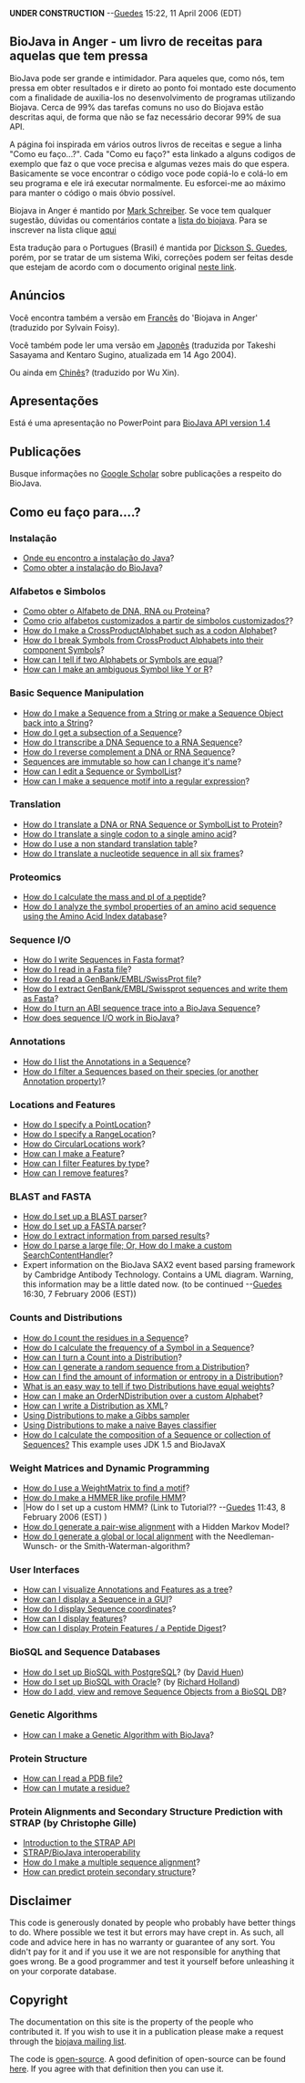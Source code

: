 '''UNDER CONSTRUCTION''' --[[User:Guedes|Guedes]] 15:22, 11 April 2006 (EDT)

== BioJava in Anger - um livro de receitas para aquelas que tem pressa  ==

BioJava pode ser grande e intimidador. Para aqueles que, como nós, tem pressa em obter resultados e ir direto ao ponto foi montado este documento com a finalidade de auxilia-los no desenvolvimento de programas utilizando Biojava. Cerca de 99% das tarefas comuns no uso do Biojava estão descritas aqui, de forma que não se faz necessário decorar 99% de sua API.

A página foi inspirada em vários outros livros de receitas e segue a linha "Como eu faço...?". Cada "Como eu faço?" esta linkado a alguns codigos de exemplo que faz o que voce precisa e algumas vezes mais do que espera. Basicamente se voce encontrar o código voce pode copiá-lo e colá-lo em seu programa e ele irá executar normalmente. Eu esforcei-me ao máximo para manter o código o mais óbvio possível.

Biojava in Anger é mantido por [[User:Mark|Mark Schreiber]]. Se voce tem qualquer sugestão, dúvidas ou comentários contate a [mailto:biojava-l@biojava.org lista do biojava]. Para se inscrever na lista clique [http://biojava.org/mailman/listinfo/biojava-l aqui]

Esta tradução para o Portugues (Brasil) é mantida por [[User:Guedes| Dickson S. Guedes]], porém, por se tratar de um sistema Wiki, correções podem ser feitas desde que estejam de acordo com o documento original [[BioJava:Cookbook|neste link]].

== Anúncios ==

Você encontra também a versão em [[Biojava:CookbookFrench|Francês]] do 'Biojava in Anger' (traduzido por Sylvain Foisy).

Você também pode ler uma versão em [http://www.geocities.jp/bio_portal/bj_in_anger_ja/ Japonês] (traduzida por Takeshi Sasayama and Kentaro Sugino, atualizada em 14 Ago 2004).

Ou ainda em [http://www.cbi.pku.edu.cn/chinese/documents/PUMA/biojava/index-cn.html Chinês]? (traduzido por Wu Xin).

== Apresentações ==

Está é uma apresentação no PowerPoint para [http://www.biojava.org/docs/bj_in_anger/BioJavaAPI.ppt BioJava API version 1.4]

== Publicações ==

Busque informações no [http://scholar.google.com/scholar?q=biojava Google Scholar] sobre publicações a respeito do BioJava.

== Como eu faço para....? ==

=== Instalação ===

* [http://java.sun.com/downloads/ Onde eu encontro a instalação do Java]?
* [[BioJava:GetStarted|Como obter a instalação do BioJava]]?

=== Alfabetos e Simbolos ===

* [[Biojava:CookbookPortuguese:Alphabets|Como obter o Alfabeto de DNA, RNA ou Proteina]]?
* [[Biojava:CookbookPortuguese:Alphabets:Custom|Como crio alfabetos customizados a partir de simbolos customizados?]]?
* [[Biojava:CookbookPortuguese:Alphabets:CrossProduct|How do I make a CrossProductAlphabet such as a codon Alphabet]]?
* [[Biojava:CookbookPortuguese:Alphabets:Component|How do I break Symbols from CrossProduct Alphabets into their component Symbols]]?
* [[Biojava:CookbookPortuguese:Alphabets:Cononical|How can I tell if two Alphabets or Symbols are equal]]?
* [[Biojava:CookbookPortuguese:Alphabets:Ambiguous|How can I make an ambiguous Symbol like Y or R]]?

=== Basic Sequence Manipulation ===

* [[Biojava:CookbookPortuguese:Sequence|How do I make a Sequence from a String or make a Sequence Object back into a String]]?
* [[Biojava:CookbookPortuguese:Sequence:SubSequence|How do I get a subsection of a Sequence]]?
* [[Biojava:CookbookPortuguese:Sequence:Transcribe|How do I transcribe a DNA Sequence to a RNA Sequence]]?
* [[Biojava:CookbookPortuguese:Sequence:Reverse|How do I reverse complement a DNA or RNA Sequence]]?
* [[Biojava:CookbookPortuguese:Sequence:ChangeName|Sequences are immutable so how can I change it's name]]?
* [[Biojava:CookbookPortuguese:Sequence:Edit|How can I edit a Sequence or SymbolList]]?
* [[Biojava:CookbookPortuguese:Sequence:Regex|How can I make a sequence motif into a regular expression]]?

=== Translation ===

* [[Biojava:CookbookPortuguese:Translation|How do I translate a DNA or RNA Sequence or SymbolList to Protein]]?
* [[Biojava:CookbookPortuguese:Translation:Single|How do I translate a single codon to a single amino acid]]?
* [[Biojava:CookbookPortuguese:Translation:NonStandart|How do I use a non standard translation table]]?
* [[Biojava:CookbookPortuguese:Translation:SixFrames|How do I translate a nucleotide sequence in all six frames]]?

=== Proteomics ===

* [[Biojava:CookbookPortuguese:Proteomics|How do I calculate the mass and pI of a peptide]]?
* [[Biojava:CookbookPortuguese:Proteomics:AAindex|How do I analyze the symbol properties of an amino acid sequence using the Amino Acid Index database]]?

=== Sequence I/O ===

* [[Biojava:CookbookPortuguese:SeqIO:WriteInFasta|How do I write Sequences in Fasta format]]?
* [[Biojava:CookbookPortuguese:SeqIO:ReadFasta|How do I read in a Fasta file]]?
* [[Biojava:CookbookPortuguese:SeqIO:ReadGES|How do I read a GenBank/EMBL/SwissProt file]]?
* [[Biojava:CookbookPortuguese:SeqIO:GBtoFasta|How do I extract GenBank/EMBL/Swissprot sequences and write them as Fasta]]?
* [[Biojava:CookbookPortuguese:SeqIO:ABItoSequence|How do I turn an ABI sequence trace into a BioJava Sequence]]?
* [[Biojava:CookbookPortuguese:SeqIO:Echo|How does sequence I/O work in BioJava]]?

=== Annotations ===

* [[BioJava:CookbookPortuguese:Annotations:List|How do I list the Annotations in a Sequence]]?
* [[BioJava:CookbookPortuguese:Annotations:Filter|How do I filter a Sequences based on their species (or another Annotation property)]]?

=== Locations and Features ===

* [[BioJava:CookbookPortuguese:Locations:Point|How do I specify a PointLocation]]?
* [[BioJava:CookbookPortuguese:Locations:Range|How do I specify a RangeLocation]]?
* [[BioJava:CookbookPortuguese:Locations:Circular|How do CircularLocations work]]?
* [[BioJava:CookbookPortuguese:Locations:Feature|How can I make a Feature]]?
* [[BioJava:CookbookPortuguese:Locations:Filter|How can I filter Features by type]]?
* [[BioJava:CookbookPortuguese:Locations:Remove|How can I remove features]]?

=== BLAST and FASTA ===

* [[BioJava:CookbookPortuguese:Blast:Parser|How do I set up a BLAST parser]]?
* [[BioJava:CookbookPortuguese:Fasta:Parser|How do I set up a FASTA parser]]?
* [[BioJava:CookbookPortuguese:Blast:Extract|How do I extract information from parsed results]]?
* [[BioJava:CookbookPortuguese:Blast:Echo|How do I parse a large file; Or, How do I make a custom SearchContentHandler]]?
* Expert information on the BioJava SAX2 event based parsing framework by Cambridge Antibody Technology. Contains a UML diagram. Warning, this information may be a little dated now. (to be continued --[[User:Guedes|Guedes]] 16:30, 7 February 2006 (EST))

=== Counts and Distributions ===

* [[BioJava:CookbookPortuguese:Count:Residues|How do I count the residues in a Sequence]]?
* [[BioJava:CookbookPortuguese:Count:Frequency|How do I calculate the frequency of a Symbol in a Sequence]]?
* [[BioJava:CookbookPortuguese:Count:ToDistrib|How can I turn a Count into a Distribution]]?
* [[BioJava:CookbookPortuguese:Distribution:RandomSeqs|How can I generate a random sequence from a Distribution]]?
* [[BioJava:CookbookPortuguese:Distribution:Entropy|How can I find the amount of information or entropy in a Distribution]]?
* [[BioJava:CookbookPortuguese:Distribution:Emission|What is an easy way to tell if two Distributions have equal weights]]?
* [[BioJava:CookbookPortuguese:Distribution:Custom|How can I make an OrderNDistribution over a custom Alphabet]]?
* [[BioJava:CookbookPortuguese:Distribution:XML|How can I write a Distribution as XML]]?
* [[BioJava:CookbookPortuguese:Distribution:Gibbs|Using Distributions to make a Gibbs sampler]]
* [[BioJava:CookbookPortuguese:Distribution:Bayes|Using Distributions to make a naive Bayes classifier]]
* [[Biojava:CookbookPortuguese:Distribution:Composition|How do I calculate the composition of a Sequence or collection of Sequences?]] This example uses JDK 1.5 and BioJavaX

=== Weight Matrices and Dynamic Programming ===

* [[BioJava:CookbookPortuguese:DP:WeightMatrix|How do I use a WeightMatrix to find a motif]]?
* [[BioJava:CookbookPortuguese:DP:HMM|How do I make a HMMER like profile HMM]]?
* |How do I set up a custom HMM? (Link to Tutorial?? --[[User:Guedes|Guedes]] 11:43, 8 February 2006 (EST) )
* [[BioJava:CookbookPortuguese:DP:PairWise|How do I generate a pair-wise alignment]] with a Hidden Markov Model?
* [[BioJava:CookbookPortuguese:DP:PairWise2|How do I generate a global or local alignment]] with the Needleman-Wunsch- or the Smith-Waterman-algorithm?

=== User Interfaces ===

* [[BioJava:CookbookPortuguese:Interfaces:ViewAsTree|How can I visualize Annotations and Features as a tree]]?
* [[BioJava:CookbookPortuguese:Interfaces:ViewInGUI|How can I display a Sequence in a GUI]]?
* [[BioJava:CookbookPortuguese:Interfaces:Coordinates|How do I display Sequence coordinates]]?
* [[BioJava:CookbookPortuguese:Interfaces:Features|How can I display features]]?
* [[BioJava:CookbookPortuguese:Interfaces:ProteinPeptideFeatures|How can I display Protein Features / a Peptide Digest]]?

=== BioSQL and Sequence Databases ===

* [[BioJava:CookbookPortuguese:BioSQL:SetupPostGre|How do I set up BioSQL with PostgreSQL]]? (by [[User:David|David Huen]])
* [[BioJava:CookbookPortuguese:BioSQL:SetupOracle|How do I set up BioSQL with Oracle]]? (by [[User:Richard|Richard Holland]])
* [[BioJava:CookbookPortuguese:BioSQL:Manage|How do I add, view and remove Sequence Objects from a BioSQL DB]]?

=== Genetic Algorithms ===

* [[BioJava:CookbookPortuguese:GA|How can I make a Genetic Algorithm with BioJava]]?

=== Protein Structure ===

* [[BioJava:CookbookPortuguese:PDB:read|How can I read a PDB file?]]
* [[BioJava:CookbookPortuguese:PDB:mutate|How can I mutate a residue?]]

=== Protein Alignments and Secondary Structure Prediction with STRAP (by Christophe Gille) ===

* [http://www.charite.de/bioinf/strap/Scripting.html Introduction to the STRAP API]
* [http://www.charite.de/bioinf/strap/biojava.html STRAP/BioJava interoperability]
* [http://www.charite.de/bioinf/strap/biojavaInAnger_SequenceAligner.html How do I make a multiple sequence alignment]?
* [http://www.charite.de/bioinf/strap/biojavaInAnger_SecondaryStructure_Predictor.html How can predict protein secondary structure]?

== Disclaimer ==

This code is generously donated by people who probably have better things to do. Where possible we test it but errors may have crept in. As such, all code and advice here in has no warranty or guarantee of any sort. You didn't pay for it and if you use it we are not responsible for anything that goes wrong. Be a good programmer and test it yourself before unleashing it on your corporate database.

== Copyright ==

The documentation on this site is the property of the people who contributed it. If you wish to use it in a publication please make a request through the [mailto:biojava-l@biojava.org biojava mailing list].

The code is [[wp:Open source|open-source]]. A good definition of open-source can be found [http://www.opensource.org/docs/definition_plain.php here]. If you agree with that definition then you can use it.